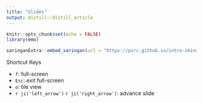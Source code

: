```yaml
---
title: "Slides"
output: distill::distill_article
---
```


```r
knitr::opts_chunk$set(echo = FALSE)
library(emo)
```

```r
xaringanExtra::embed_xaringan(url = "https://psrc.github.io/intro-shiny/intro-shiny.html", ratio = "4:3")
```

<aside>
Shortcut Keys

- `f`: full-screen
- `Esc`: exit full-screen
- `o`: tile view
- `r ji('left_arrow')` `r ji('right_arrow')`: advance slide
</aside>




